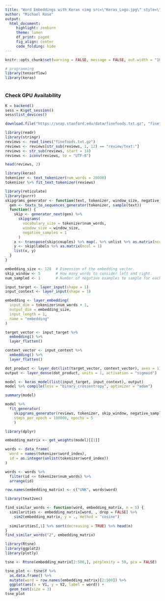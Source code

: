 ```yaml
---
title: "Word Embeddings with Keras <img src=\"Keras_Logo.jpg\" style=\"float: right; width: 80px;\"/>"
author: "Michael Rose"
output: 
  html_document:
     highlight: zenburn
     theme: lumen
     df_print: paged
     fig_align: center
     code_folding: hide
---
```


```r
knitr::opts_chunk$set(warning = FALSE, message = FALSE, out.width = "100%")

# programming 
library(tensorflow)
library(keras)
```

# {.tabset}

### Check GPU Availability

```r
K = backend()
sess = K$get_session()
sess$list_devices()
```


```r
download.file("https://snap.stanford.edu/data/finefoods.txt.gz", "finefoods.txt.gz")
```

```r
library(readr)
library(stringr)
reviews <- read_lines("finefoods.txt.gz") 
reviews <- reviews[str_sub(reviews, 1, 12) == "review/text:"]
reviews <- str_sub(reviews, start = 14)
reviews <- iconv(reviews, to = "UTF-8")
```

```r
head(reviews, 2)
```

```r
library(keras)
tokenizer <- text_tokenizer(num_words = 20000)
tokenizer %>% fit_text_tokenizer(reviews)
```

```r
library(reticulate)
library(purrr)
skipgrams_generator <- function(text, tokenizer, window_size, negative_samples) {
  gen <- texts_to_sequences_generator(tokenizer, sample(text))
  function() {
    skip <- generator_next(gen) %>%
      skipgrams(
        vocabulary_size = tokenizer$num_words, 
        window_size = window_size, 
        negative_samples = 1
      )
    x <- transpose(skip$couples) %>% map(. %>% unlist %>% as.matrix(ncol = 1))
    y <- skip$labels %>% as.matrix(ncol = 1)
    list(x, y)
  }
}
```

```r
embedding_size <- 128  # Dimension of the embedding vector.
skip_window <- 5       # How many words to consider left and right.
num_sampled <- 1       # Number of negative examples to sample for each word.
```

```r
input_target <- layer_input(shape = 1)
input_context <- layer_input(shape = 1)
```

```r
embedding <- layer_embedding(
  input_dim = tokenizer$num_words + 1, 
  output_dim = embedding_size, 
  input_length = 1, 
  name = "embedding"
)

target_vector <- input_target %>% 
  embedding() %>% 
  layer_flatten()

context_vector <- input_context %>%
  embedding() %>%
  layer_flatten()
```

```r
dot_product <- layer_dot(list(target_vector, context_vector), axes = 1)
output <- layer_dense(dot_product, units = 1, activation = "sigmoid")
```

```r
model <- keras_model(list(input_target, input_context), output)
model %>% compile(loss = "binary_crossentropy", optimizer = "adam")
```

```r
summary(model)
```

```r
model %>%
  fit_generator(
    skipgrams_generator(reviews, tokenizer, skip_window, negative_samples), 
    steps_per_epoch = 100000, epochs = 5
    )
```

```r
library(dplyr)

embedding_matrix <- get_weights(model)[[1]]

words <- data_frame(
  word = names(tokenizer$word_index), 
  id = as.integer(unlist(tokenizer$word_index))
)

words <- words %>%
  filter(id <= tokenizer$num_words) %>%
  arrange(id)

row.names(embedding_matrix) <- c("UNK", words$word)

```

```r
library(text2vec)

find_similar_words <- function(word, embedding_matrix, n = 5) {
  similarities <- embedding_matrix[word, , drop = FALSE] %>%
    sim2(embedding_matrix, y = ., method = "cosine")
  
  similarities[,1] %>% sort(decreasing = TRUE) %>% head(n)
}
find_similar_words("2", embedding_matrix)
```

```r
library(Rtsne)
library(ggplot2)
library(plotly)

tsne <- Rtsne(embedding_matrix[2:500,], perplexity = 50, pca = FALSE)

tsne_plot <- tsne$Y %>%
  as.data.frame() %>%
  mutate(word = row.names(embedding_matrix)[2:500]) %>%
  ggplot(aes(x = V1, y = V2, label = word)) + 
  geom_text(size = 3)
tsne_plot
```
